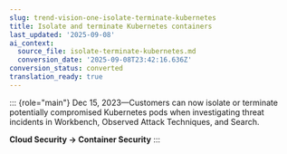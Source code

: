 ```yaml
---
slug: trend-vision-one-isolate-terminate-kubernetes
title: Isolate and terminate Kubernetes containers
last_updated: '2025-09-08'
ai_context:
  source_file: isolate-terminate-kubernetes.md
  conversion_date: '2025-09-08T23:42:16.636Z'
conversion_status: converted
translation_ready: true
---
```


::: {role="main"}
Dec 15, 2023—Customers can now isolate or terminate potentially compromised Kubernetes pods when investigating threat incidents in Workbench, Observed Attack Techniques, and Search.

**Cloud Security → Container Security**
:::
